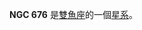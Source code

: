 {{NGCInfoBox|NGCID=NGC 676|發現者=弗里德里希·威廉·赫歇爾|發現日期=1786年9月30日|其他編號=UGC 1270,MCG 1-5-34,ZWG 412.28|曆元=J2000.0|赤經=1時48分57.2秒
|赤緯=5°54'22"|星座=雙魚座|星體=星系|星等=11.9|表面亮度=13.3|藍等=12.8}}

'''NGC 676''' 是[[雙魚座|雙魚座]]的一個[[星系|星系]]。

{{NGCReference|676}}
{{Catalogs|NGC=676}}

{{Galaxy-stub}}